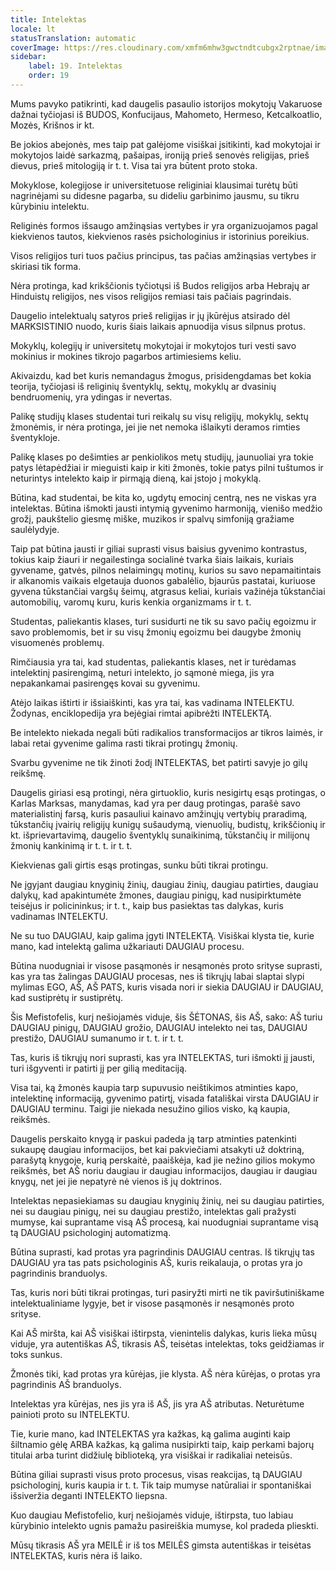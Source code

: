 ```yaml
---
title: Intelektas
locale: lt
statusTranslation: automatic
coverImage: https://res.cloudinary.com/xmfm6mhw3gwctndtcubgx2rptnae/image/upload/v1740337243/small_cover_educacion_fundamental_a051170f1c.webp
sidebar:
    label: 19. Intelektas
    order: 19
---
```

Mums pavyko patikrinti, kad daugelis pasaulio istorijos mokytojų Vakaruose dažnai tyčiojasi iš BUDOS, Konfucijaus, Mahometo, Hermeso, Ketcalkoatlio, Mozės, Krišnos ir kt.

Be jokios abejonės, mes taip pat galėjome visiškai įsitikinti, kad mokytojai ir mokytojos laidė sarkazmą, pašaipas, ironiją prieš senovės religijas, prieš dievus, prieš mitologiją ir t. t. Visa tai yra būtent proto stoka.

Mokyklose, kolegijose ir universitetuose religiniai klausimai turėtų būti nagrinėjami su didesne pagarba, su dideliu garbinimo jausmu, su tikru kūrybiniu intelektu.

Religinės formos išsaugo amžinąsias vertybes ir yra organizuojamos pagal kiekvienos tautos, kiekvienos rasės psichologinius ir istorinius poreikius.

Visos religijos turi tuos pačius principus, tas pačias amžinąsias vertybes ir skiriasi tik forma.

Nėra protinga, kad krikščionis tyčiotųsi iš Budos religijos arba Hebrajų ar Hinduistų religijos, nes visos religijos remiasi tais pačiais pagrindais.

Daugelio intelektualų satyros prieš religijas ir jų įkūrėjus atsirado dėl MARKSISTINIO nuodo, kuris šiais laikais apnuodija visus silpnus protus.

Mokyklų, kolegijų ir universitetų mokytojai ir mokytojos turi vesti savo mokinius ir mokines tikrojo pagarbos artimiesiems keliu.

Akivaizdu, kad bet kuris nemandagus žmogus, prisidengdamas bet kokia teorija, tyčiojasi iš religinių šventyklų, sektų, mokyklų ar dvasinių bendruomenių, yra ydingas ir nevertas.

Palikę studijų klases studentai turi reikalų su visų religijų, mokyklų, sektų žmonėmis, ir nėra protinga, jei jie net nemoka išlaikyti deramos rimties šventykloje.

Palikę klases po dešimties ar penkiolikos metų studijų, jaunuoliai yra tokie patys lėtapėdžiai ir mieguisti kaip ir kiti žmonės, tokie patys pilni tuštumos ir neturintys intelekto kaip ir pirmąją dieną, kai įstojo į mokyklą.

Būtina, kad studentai, be kita ko, ugdytų emocinį centrą, nes ne viskas yra intelektas. Būtina išmokti jausti intymią gyvenimo harmoniją, vienišo medžio grožį, paukštelio giesmę miške, muzikos ir spalvų simfoniją gražiame saulėlydyje.

Taip pat būtina jausti ir giliai suprasti visus baisius gyvenimo kontrastus, tokius kaip žiauri ir negailestinga socialinė tvarka šiais laikais, kuriais gyvename, gatvės, pilnos nelaimingų motinų, kurios su savo nepamaitintais ir alkanomis vaikais elgetauja duonos gabalėlio, bjaurūs pastatai, kuriuose gyvena tūkstančiai vargšų šeimų, atgrasus keliai, kuriais važinėja tūkstančiai automobilių, varomų kuru, kuris kenkia organizmams ir t. t.

Studentas, paliekantis klases, turi susidurti ne tik su savo pačių egoizmu ir savo problemomis, bet ir su visų žmonių egoizmu bei daugybe žmonių visuomenės problemų.

Rimčiausia yra tai, kad studentas, paliekantis klases, net ir turėdamas intelektinį pasirengimą, neturi intelekto, jo sąmonė miega, jis yra nepakankamai pasirengęs kovai su gyvenimu.

Atėjo laikas ištirti ir išsiaiškinti, kas yra tai, kas vadinama INTELEKTU. Žodynas, enciklopedija yra bejėgiai rimtai apibrėžti INTELEKTĄ.

Be intelekto niekada negali būti radikalios transformacijos ar tikros laimės, ir labai retai gyvenime galima rasti tikrai protingų žmonių.

Svarbu gyvenime ne tik žinoti žodį INTELEKTAS, bet patirti savyje jo gilų reikšmę.

Daugelis giriasi esą protingi, nėra girtuoklio, kuris nesigirtų esąs protingas, o Karlas Marksas, manydamas, kad yra per daug protingas, parašė savo materialistinį farsą, kuris pasauliui kainavo amžinųjų vertybių praradimą, tūkstančių įvairių religijų kunigų sušaudymą, vienuolių, budistų, krikščionių ir kt. išprievartavimą, daugelio šventyklų sunaikinimą, tūkstančių ir milijonų žmonių kankinimą ir t. t. ir t. t.

Kiekvienas gali girtis esąs protingas, sunku būti tikrai protingu.

Ne įgyjant daugiau knyginių žinių, daugiau žinių, daugiau patirties, daugiau dalykų, kad apakintumėte žmones, daugiau pinigų, kad nusipirktumėte teisėjus ir policininkus; ir t. t., kaip bus pasiektas tas dalykas, kuris vadinamas INTELEKTU.

Ne su tuo DAUGIAU, kaip galima įgyti INTELEKTĄ. Visiškai klysta tie, kurie mano, kad intelektą galima užkariauti DAUGIAU procesu.

Būtina nuodugniai ir visose pasąmonės ir nesąmonės proto srityse suprasti, kas yra tas žalingas DAUGIAU procesas, nes iš tikrųjų labai slaptai slypi mylimas EGO, AŠ, AŠ PATS, kuris visada nori ir siekia DAUGIAU ir DAUGIAU, kad sustiprėtų ir sustiprėtų.

Šis Mefistofelis, kurį nešiojamės viduje, šis ŠĖTONAS, šis AŠ, sako: AŠ turiu DAUGIAU pinigų, DAUGIAU grožio, DAUGIAU intelekto nei tas, DAUGIAU prestižo, DAUGIAU sumanumo ir t. t. ir t. t.

Tas, kuris iš tikrųjų nori suprasti, kas yra INTELEKTAS, turi išmokti jį jausti, turi išgyventi ir patirti jį per gilią meditaciją.

Visa tai, ką žmonės kaupia tarp supuvusio neištikimos atminties kapo, intelektinę informaciją, gyvenimo patirtį, visada fatališkai virsta DAUGIAU ir DAUGIAU terminu. Taigi jie niekada nesužino gilios visko, ką kaupia, reikšmės.

Daugelis perskaito knygą ir paskui padeda ją tarp atminties patenkinti sukaupę daugiau informacijos, bet kai pakviečiami atsakyti už doktriną, parašytą knygoje, kurią perskaitė, paaiškėja, kad jie nežino gilios mokymo reikšmės, bet AŠ noriu daugiau ir daugiau informacijos, daugiau ir daugiau knygų, net jei jie nepatyrė nė vienos iš jų doktrinos.

Intelektas nepasiekiamas su daugiau knyginių žinių, nei su daugiau patirties, nei su daugiau pinigų, nei su daugiau prestižo, intelektas gali pražysti mumyse, kai suprantame visą AŠ procesą, kai nuodugniai suprantame visą tą DAUGIAU psichologinį automatizmą.

Būtina suprasti, kad protas yra pagrindinis DAUGIAU centras. Iš tikrųjų tas DAUGIAU yra tas pats psichologinis AŠ, kuris reikalauja, o protas yra jo pagrindinis branduolys.

Tas, kuris nori būti tikrai protingas, turi pasiryžti mirti ne tik paviršutiniškame intelektualiniame lygyje, bet ir visose pasąmonės ir nesąmonės proto srityse.

Kai AŠ miršta, kai AŠ visiškai ištirpsta, vienintelis dalykas, kuris lieka mūsų viduje, yra autentiškas AŠ, tikrasis AŠ, teisėtas intelektas, toks geidžiamas ir toks sunkus.

Žmonės tiki, kad protas yra kūrėjas, jie klysta. AŠ nėra kūrėjas, o protas yra pagrindinis AŠ branduolys.

Intelektas yra kūrėjas, nes jis yra iš AŠ, jis yra AŠ atributas. Neturėtume painioti proto su INTELEKTU.

Tie, kurie mano, kad INTELEKTAS yra kažkas, ką galima auginti kaip šiltnamio gėlę ARBA kažkas, ką galima nusipirkti taip, kaip perkami bajorų titulai arba turint didžiulę biblioteką, yra visiškai ir radikaliai neteisūs.

Būtina giliai suprasti visus proto procesus, visas reakcijas, tą DAUGIAU psichologinį, kuris kaupia ir t. t. Tik taip mumyse natūraliai ir spontaniškai išsiveržia deganti INTELEKTO liepsna.

Kuo daugiau Mefistofelio, kurį nešiojamės viduje, ištirpsta, tuo labiau kūrybinio intelekto ugnis pamažu pasireiškia mumyse, kol pradeda plieskti.

Mūsų tikrasis AŠ yra MEILĖ ir iš tos MEILĖS gimsta autentiškas ir teisėtas INTELEKTAS, kuris nėra iš laiko.

